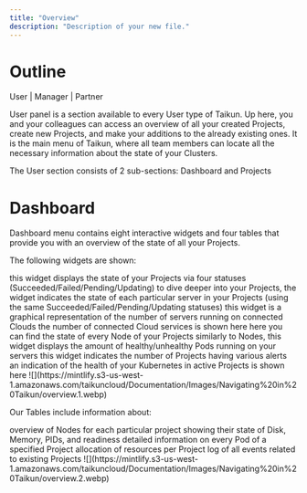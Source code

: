 ```yaml
---
title: "Overview"
description: "Description of your new file."
---
```


# Outline

<Icon icon="user" iconType="solid" /> User | <Icon icon="user-tie" iconType="solid" /> Manager | <Icon icon="handshake" iconType="solid" /> Partner

User panel is a section available to every User type of Taikun. Up here, you and your colleagues can access an overview of all your created Projects, create new Projects, and make your additions to the already existing ones. It is the main menu of Taikun, where all team members can locate all the necessary information about the state of your Clusters.

The User section consists of 2 sub-sections: Dashboard and Projects

# Dashboard

Dashboard menu contains eight interactive widgets and four tables that provide you with an overview of the state of all your Projects.

The following widgets are shown:

<AccordionGroup>
  <Accordion title="Projects">
    this widget displays the state of your Projects via four statuses (Succeeded/Failed/Pending/Updating)
  </Accordion>

  <Accordion title="Server Statuses">
    to dive deeper into your Projects, the widget indicates the state of each particular server in your Projects (using the same Succeeded/Failed/Pending/Updating statuses)
  </Accordion>

  <Accordion title="Servers">
    this widget is a graphical representation of the number of servers running on connected Clouds
  </Accordion>

  <Accordion title="Cloud Credentials">
    the number of connected Cloud services is shown here
  </Accordion>

  <Accordion title="Nodes Overview">
    here you can find the state of every Node of your Projects
  </Accordion>

  <Accordion title="Pods Overview">
    similarly to Nodes, this widget displays the amount of healthy/unhealthy Pods running on your servers
  </Accordion>

  <Accordion title="Projects with Alerts">
    this widget indicates the number of Projects having various alerts
  </Accordion>

  <Accordion title="Kubernetes Health">
    an indication of the health of your Kubernetes in active Projects is shown here
  </Accordion>
</AccordionGroup>

<Frame caption="Dashboard">
  ![](https://mintlify.s3-us-west-1.amazonaws.com/taikuncloud/Documentation/Images/Navigating%20in%20Taikun/overview.1.webp)
</Frame>

Our Tables include information about: 
<AccordionGroup>

  <Accordion title="Nodes">
    overview of Nodes for each particular project showing their state of Disk, Memory, PIDs, and readiness 
  </Accordion>

  <Accordion title="Pods">
    detailed information on every Pod of a specified Project 
  </Accordion>

  <Accordion title="Project Resources Allocation">
    allocation of resources per Project 
  </Accordion>

  <Accordion title="Recent Events">
    log of all events related to existing Projects 
  </Accordion>

</AccordionGroup>

<Frame caption="Dashboard details">
  ![](https://mintlify.s3-us-west-1.amazonaws.com/taikuncloud/Documentation/Images/Navigating%20in%20Taikun/overview.2.webp)
</Frame>